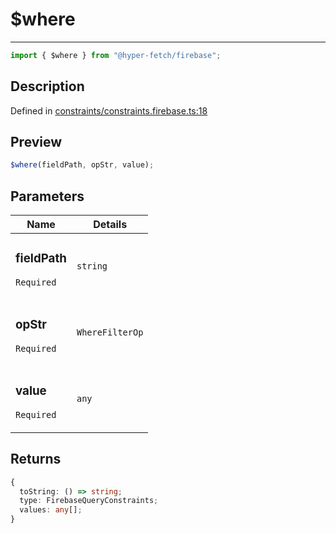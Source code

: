 # $where

<div class="api-docs__separator" data-reactroot="">

---

</div><div class="api-docs__import" data-reactroot="">

```ts
import { $where } from "@hyper-fetch/firebase";
```

</div><div class="api-docs__section">

## Description

</div><div class="api-docs__description"><span class="api-docs__do-not-parse">

</span></div><p class="api-docs__definition">

Defined in
[constraints/constraints.firebase.ts:18](https://github.com/BetterTyped/hyper-fetch/blob/c3e2c45/packages/adapter-firebase/src/constraints/constraints.firebase.ts#L18)

</p><div class="api-docs__section">

## Preview

</div><div class="api-docs__preview fn">

```ts
$where(fieldPath, opStr, value);
```

</div><div class="api-docs__section">

## Parameters

</div><div class="api-docs__parameters">
<table>
  <tr>
    <th>Name</th>
    <th>Details</th>
  </tr>
<thead>
</thead>
<tbody>
<tr param-data="docOrFields">
  <td class="api-docs__param-name required">

### fieldPath

`Required`

</td><td class="api-docs__param-type">

`string`

</td></tr><tr param-data="opStr"><td class="api-docs__param-name required">

### opStr

`Required`

</td><td class="api-docs__param-type">

`WhereFilterOp`

</td></tr><tr param-data="value"><td class="api-docs__param-name required">

### value

`Required`

</td><td class="api-docs__param-type">

`any`

</td></tr></tbody></table></div><div class="api-docs__section">

## Returns

</div><div class="api-docs__returns">

```ts
{
  toString: () => string;
  type: FirebaseQueryConstraints;
  values: any[];
}
```

</div>

